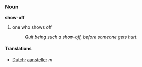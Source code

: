 === Noun ===
'''show-off'''

# one who shows off
#: ''Quit being such a show-off, before someone gets hurt.''

====Translations====
*[[Dutch]]: [[aansteller]] ''m''